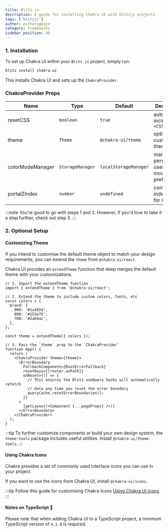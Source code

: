 ```yaml
---
title: Blitz.js
description: A guide for installing Chakra UI with blitzjs projects
tags: ['blitzjs']
author: estheragbaje
category: frameworks
sidebar_position: 40
---
```


### 1. Installation

To set up Chakra UI within your `Blitz.js` project, simply run:

```bash
blitz install chakra-ui
```

This installs Chakra UI and sets up the `ChakraProvider`.

### ChakraProvider Props

| Name             | Type             | Default               | Description                                         |
| ---------------- | ---------------- | --------------------- | --------------------------------------------------- |
| resetCSS         | `boolean`        | `true`                | automatically includes `<CSSReset />`               |
| theme            | `Theme`          | `@chakra-ui/theme`    | optional custom theme                               |
| colorModeManager | `StorageManager` | `localStorageManager` | manager to persist a users color mode preference in |
| portalZIndex     | `number`         | `undefined`           | common z-index to use for `Portal`                  |

:::note
You're good to go with steps 1 and 2. However, if you'd love to
take it a step further, check out step 3.
:::

### 2. Optional Setup

#### Customizing Theme

If you intend to customise the default theme object to match your design
requirements, you can extend the `theme` from `@chakra-ui/react`.

Chakra UI provides an `extendTheme` function that deep merges the default theme
with your customizations.

```tsx
// 1. Import the extendTheme function
import { extendTheme } from '@chakra-ui/react';

// 2. Extend the theme to include custom colors, fonts, etc
const colors = {
  brand: {
    900: '#1a365d',
    800: '#153e75',
    700: '#2a69ac',
  },
};

const theme = extendTheme({ colors });

// 3. Pass the `theme` prop to the `ChakraProvider`
function App() {
  return (
    <ChakraProvider theme={theme}>
      <ErrorBoundary
        FallbackComponent={RootErrorFallback}
        resetKeys={[router.asPath]}
        onReset={() => {
          // This ensures the Blitz useQuery hooks will automatically refetch
          // data any time you reset the error boundary
          queryCache.resetErrorBoundaries();
        }}
      >
        {getLayout(<Component {...pageProps} />)}
      </ErrorBoundary>
    </ChakraProvider>
  );
}
```

:::tip
To further customize components or build your own design system, the
`theme-tools` package includes useful utilities. Install
`@chakra-ui/theme-tools`.
:::

#### Using Chakra Icons

Chakra provides a set of commonly used interface icons you can use in your
project.

If you want to use the icons from Chakra UI, install `@chakra-ui/icons`.

:::tip
Follow this guide for customising Chakra Icons
[Using Chakra UI Icons](/docs/components/media-and-icons/icon).
:::

#### Notes on TypeScript 🚨

Please note that when adding Chakra UI to a TypeScript project, a minimum
TypeScript version of `4.1.0` is required.
